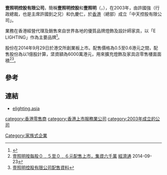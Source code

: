 '''壹照明控股有限公司'''，簡稱'''壹照明控股'''和'''壹照明'''（'''{{lang-en|E Lighting Group Holdings Limited}}'''，{{hkex|8222}}），在2003年，由許國強（行政總裁，也是主席許國釗之兄）和仇慶仁，於[[香港|香港]]（總部）成立「中天控股有限公司」。

業務在香港經營代理及銷售來自世界各地的優質品牌燈飾及設計師家具，以「E LIGHTING」作為主要品牌<ref>{{Cite web |url=http://www.elighting.asia/about_c.html |title=壹照明控股有限公司簡介 |access-date=2014-09-25 |archive-date=2020-02-23 |archive-url=https://web.archive.org/web/20200223084616/http://www.elighting.asia/about_c.html |dead-url=no }}</ref>。

股份在2014年9月29日於港交所創業板上市。配售價格為0.5至0.6港元之間，配售股份為以1億股計算，栠資額為6000萬港元，用來擴充燈飾及家具店零售樓面面積<ref>[http://www.etnet.com.hk/www/tc/news/categorized_news_detail.php?category=latest&newsid=ETN240923545 壹照明按每股０﹒５至０﹒６元配售上市，集資六千萬] {{Wayback|url=http://www.etnet.com.hk/www/tc/news/categorized_news_detail.php?category=latest&newsid=ETN240923545 |date=20190813140836 }}[[經濟通|經濟通]] 2014-09-23</ref><ref>[http://gem.ednews.hk/listedco/listconews/GEM/2014/0922/GLN20140922016_C.pdf 壹照明控股有限公司配售資料]{{Dead link|date=2019年12月 |bot=InternetArchiveBot |fix-attempted=yes }}</ref>。

==參考==
{{reflist}}

==連結==
*[http://www.elighting.asia elighting.asia] {{Wayback|url=http://www.elighting.asia/ |date=20201203230402 }}

[[category:香港零售商|category:香港零售商]]
[[category:香港上市服務業公司|category:香港上市服務業公司]]
[[category:2003年成立的公司|category:2003年成立的公司]]
[[Category:家族式企業|Category:家族式企業]]